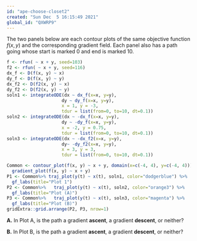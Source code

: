 ```yaml
---
id: "ape-choose-closet2"
created: "Sun Dec  5 16:15:49 2021"
global_id: "QXWRP9"
---
```


The two panels below are each contour plots of the same objective function $f(x,y)$ and the corresponding gradient field. Each panel also has a path going whose start is marked 0 and end is marked 10.

```r
f <- rfun( ~ x + y, seed=103)
f2 <- rfun( ~ x + y, seed=116)
dx_f <- D(f(x, y) ~ x)
dy_f <- D(f(x, y) ~ y)
dx_f2 <- D(f2(x, y) ~ x)
dy_f2 <- D(f2(x, y) ~ y)
soln1 <- integrateODE(dx ~ dx_f(x=x, y=y), 
                     dy ~ dy_f(x=x, y=y), 
                     x = 1, y = -3,
                     tdur = list(from=0, to=10, dt=0.1))
soln2 <- integrateODE(dx ~ -dx_f(x=x, y=y), 
                     dy ~ -dy_f(x=x, y=y), 
                     x = -2, y = 0.75,
                     tdur = list(from=0, to=10, dt=0.1))
soln3 <- integrateODE(dx ~ -dx_f2(x=x, y=y), 
                     dy~ -dy_f2(x=x, y=y), 
                     x = 3, y = 3,
                     tdur = list(from=0, to=10, dt=0.1))

Common <- contour_plot(f(x, y) ~ x + y, domain(x=c(-4, 4), y=c(-4, 4))) %>%
  gradient_plot(f(x, y) ~ x + y) 
P1 <- Common%>% traj_plot(y(t) ~ x(t), soln1, color="dodgerblue") %>%
  gf_labs(title="Plot 1")
P2 <- Common%>%   traj_plot(y(t) ~ x(t), soln2, color="orange3") %>%
  gf_labs(title="Plot (A)")
P3 <- Common%>%   traj_plot(y(t) ~ x(t), soln3, color="magenta") %>%
  gf_labs(title="Plot (B)")
gridExtra::grid.arrange(P2, P3, nrow=1)
```


**A.** In Plot A, is the path a  gradient **ascent**, a gradient **descent**, or neither?

**B.** In Plot B, is the path a  gradient **ascent**, a gradient **descent**, or neither?

